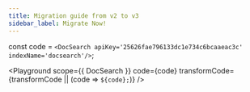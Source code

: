 ```yaml
---
title: Migration guide from v2 to v3
sidebar_label: Migrate Now!
---
```



const code = `<DocSearch apiKey='25626fae796133dc1e734c6bcaaeac3c' indexName='docsearch'/>`;

<Playground
  scope={{ DocSearch }}
  code={code}
  transformCode={transformCode || (code => `${code};`)}
/>
